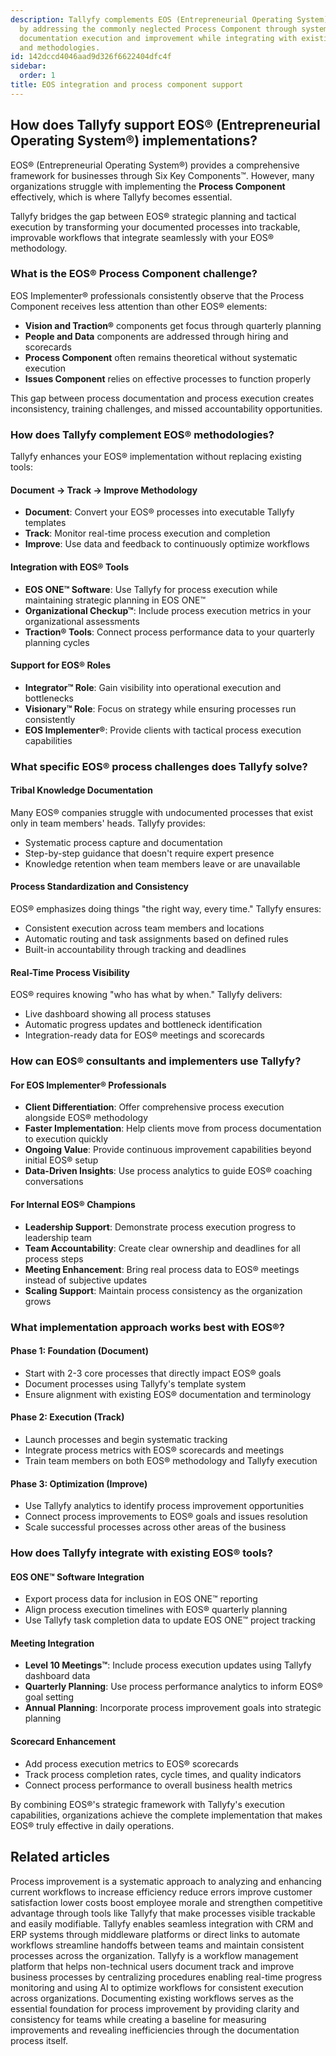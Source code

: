 ```yaml
---
description: Tallyfy complements EOS (Entrepreneurial Operating System) implementations
  by addressing the commonly neglected Process Component through systematic workflow
  documentation execution and improvement while integrating with existing EOS tools
  and methodologies.
id: 142dccd4046aad9d326f6622404dfc4f
sidebar:
  order: 1
title: EOS integration and process component support
---
```


## How does Tallyfy support EOS® (Entrepreneurial Operating System®) implementations?

EOS® (Entrepreneurial Operating System®) provides a comprehensive framework for businesses through Six Key Components™. However, many organizations struggle with implementing the **Process Component** effectively, which is where Tallyfy becomes essential.

Tallyfy bridges the gap between EOS® strategic planning and tactical execution by transforming your documented processes into trackable, improvable workflows that integrate seamlessly with your EOS® methodology.

### What is the EOS® Process Component challenge?

EOS Implementer® professionals consistently observe that the Process Component receives less attention than other EOS® elements:

- **Vision and Traction®** components get focus through quarterly planning
- **People and Data** components are addressed through hiring and scorecards  
- **Process Component** often remains theoretical without systematic execution
- **Issues Component** relies on effective processes to function properly

This gap between process documentation and process execution creates inconsistency, training challenges, and missed accountability opportunities.

### How does Tallyfy complement EOS® methodologies?

Tallyfy enhances your EOS® implementation without replacing existing tools:

#### **Document → Track → Improve Methodology**
- **Document**: Convert your EOS® processes into executable Tallyfy templates
- **Track**: Monitor real-time process execution and completion 
- **Improve**: Use data and feedback to continuously optimize workflows

#### **Integration with EOS® Tools**
- **EOS ONE™ Software**: Use Tallyfy for process execution while maintaining strategic planning in EOS ONE™
- **Organizational Checkup™**: Include process execution metrics in your organizational assessments
- **Traction® Tools**: Connect process performance data to your quarterly planning cycles

#### **Support for EOS® Roles**
- **Integrator™ Role**: Gain visibility into operational execution and bottlenecks
- **Visionary™ Role**: Focus on strategy while ensuring processes run consistently
- **EOS Implementer®**: Provide clients with tactical process execution capabilities

### What specific EOS® process challenges does Tallyfy solve?

#### **Tribal Knowledge Documentation**
Many EOS® companies struggle with undocumented processes that exist only in team members' heads. Tallyfy provides:
- Systematic process capture and documentation
- Step-by-step guidance that doesn't require expert presence
- Knowledge retention when team members leave or are unavailable

#### **Process Standardization and Consistency**
EOS® emphasizes doing things "the right way, every time." Tallyfy ensures:
- Consistent execution across team members and locations
- Automatic routing and task assignments based on defined rules
- Built-in accountability through tracking and deadlines

#### **Real-Time Process Visibility**
EOS® requires knowing "who has what by when." Tallyfy delivers:
- Live dashboard showing all process statuses
- Automatic progress updates and bottleneck identification  
- Integration-ready data for EOS® meetings and scorecards

### How can EOS® consultants and implementers use Tallyfy?

#### **For EOS Implementer® Professionals**
- **Client Differentiation**: Offer comprehensive process execution alongside EOS® methodology
- **Faster Implementation**: Help clients move from process documentation to execution quickly
- **Ongoing Value**: Provide continuous improvement capabilities beyond initial EOS® setup
- **Data-Driven Insights**: Use process analytics to guide EOS® coaching conversations

#### **For Internal EOS® Champions**
- **Leadership Support**: Demonstrate process execution progress to leadership team
- **Team Accountability**: Create clear ownership and deadlines for all process steps
- **Meeting Enhancement**: Bring real process data to EOS® meetings instead of subjective updates
- **Scaling Support**: Maintain process consistency as the organization grows

### What implementation approach works best with EOS®?

#### **Phase 1: Foundation (Document)**
- Start with 2-3 core processes that directly impact EOS® goals
- Document processes using Tallyfy's template system
- Ensure alignment with existing EOS® documentation and terminology

#### **Phase 2: Execution (Track)**  
- Launch processes and begin systematic tracking
- Integrate process metrics with EOS® scorecards and meetings
- Train team members on both EOS® methodology and Tallyfy execution

#### **Phase 3: Optimization (Improve)**
- Use Tallyfy analytics to identify process improvement opportunities
- Connect process improvements to EOS® goals and issues resolution
- Scale successful processes across other areas of the business

### How does Tallyfy integrate with existing EOS® tools?

#### **EOS ONE™ Software Integration**
- Export process data for inclusion in EOS ONE™ reporting
- Align process execution timelines with EOS® quarterly planning
- Use Tallyfy task completion data to update EOS ONE™ project tracking

#### **Meeting Integration**
- **Level 10 Meetings™**: Include process execution updates using Tallyfy dashboard data
- **Quarterly Planning**: Use process performance analytics to inform EOS® goal setting
- **Annual Planning**: Incorporate process improvement goals into strategic planning

#### **Scorecard Enhancement**
- Add process execution metrics to EOS® scorecards
- Track process completion rates, cycle times, and quality indicators
- Connect process performance to overall business health metrics

By combining EOS®'s strategic framework with Tallyfy's execution capabilities, organizations achieve the complete implementation that makes EOS® truly effective in daily operations.


## Related articles
<CardGrid>
<LinkTitleCard header="<b>Process Improvement > What is process improvement?</b>" href="/products/pro/tutorials/how-to/process-improvement/what-is-process-improvement/" > Process improvement is a systematic approach to analyzing and enhancing current workflows to increase efficiency reduce errors improve customer satisfaction lower costs boost employee morale and strengthen competitive advantage through tools like Tallyfy that make processes visible trackable and easily modifiable. </LinkTitleCard>
<LinkTitleCard header="<b>Middleware > Integrate to your CRM or ERP</b>" href="/products/pro/integrations/middleware/integrate-into-crm/" > Tallyfy enables seamless integration with CRM and ERP systems through middleware platforms or direct links to automate workflows streamline handoffs between teams and maintain consistent processes across the organization. </LinkTitleCard>
<LinkTitleCard header="<b>Introduction</b>" href="/products/pro/" > Tallyfy is a workflow management platform that helps non-technical users document track and improve business processes by centralizing procedures enabling real-time progress monitoring and using AI to optimize workflows for consistent execution across organizations. </LinkTitleCard>
<LinkTitleCard header="<b>Process Improvement > Understand your current processes with Tallyfy</b>" href="/products/pro/tutorials/how-to/process-improvement/understanding-your-current-processes-with-tallyfy/" > Documenting existing workflows serves as the essential foundation for process improvement by providing clarity and consistency for teams while creating a baseline for measuring improvements and revealing inefficiencies through the documentation process itself. </LinkTitleCard>
</CardGrid>
